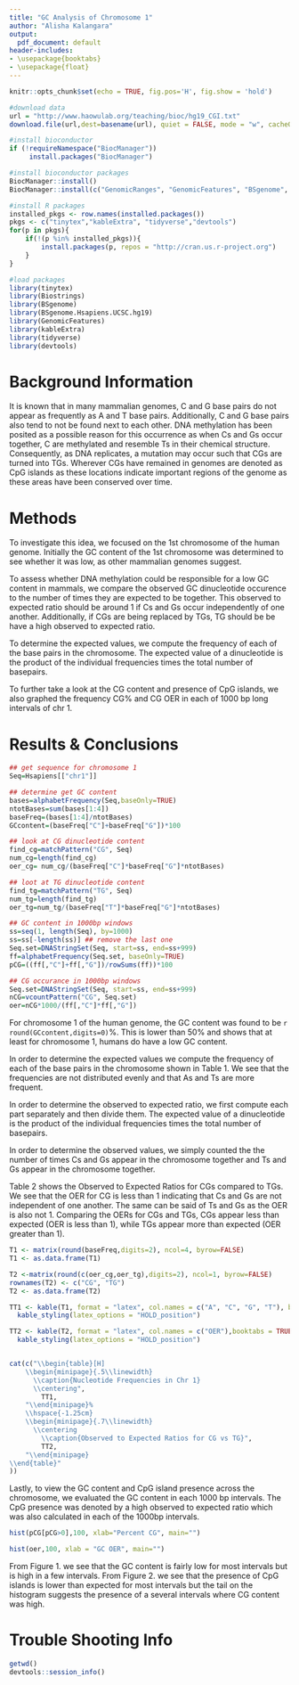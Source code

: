 ---
title: "GC Analysis of Chromosome 1"
author: "Alisha Kalangara"
output:
  pdf_document: default
header-includes:
- \usepackage{booktabs}
- \usepackage{float}
---

```{r setup, include=FALSE, cache=TRUE}
knitr::opts_chunk$set(echo = TRUE, fig.pos='H', fig.show = 'hold')

#download data
url = "http://www.haowulab.org/teaching/bioc/hg19_CGI.txt"
download.file(url,dest=basename(url), quiet = FALSE, mode = "w", cacheOK = TRUE)

#install bioconductor
if (!requireNamespace("BiocManager")) 
     install.packages("BiocManager") 

#install bioconductor packages
BiocManager::install()
BiocManager::install(c("GenomicRanges", "GenomicFeatures", "BSgenome", "BSgenome.Hsapiens.UCSC.hg19", "Biostrings"))

#install R packages
installed_pkgs <- row.names(installed.packages())
pkgs <- c("tinytex","kableExtra", "tidyverse","devtools")
for(p in pkgs){
	if(!(p %in% installed_pkgs)){
		install.packages(p, repos = "http://cran.us.r-project.org")
	}
}

#load packages
library(tinytex)
library(Biostrings)
library(BSgenome)
library(BSgenome.Hsapiens.UCSC.hg19)
library(GenomicFeatures)
library(kableExtra)
library(tidyverse)
library(devtools)
```
# Background Information  
It is known that in many mammalian genomes, C and G base pairs do not appear as frequently as A and T base pairs. Additionally, C and G base pairs also tend to not be found next to each other. DNA methylation has been posited as a possible reason for this occurrence as when Cs and Gs occur together, C are methylated and resemble Ts in their chemical structure. Consequently, as DNA replicates, a mutation may occur such that CGs are turned into TGs. Wherever CGs have remained in genomes are denoted as CpG islands as these locations indicate important regions of the genome as these areas have been conserved over time.  
  
# Methods
To investigate this idea, we focused on the 1st chromosome of the human genome. Initially the GC content of the 1st chromosome was determined to see whether it was low, as other mammalian genomes suggest.

To assess whether DNA methylation could be responsible for a low GC content in mammals, we compare the observed GC dinucleotide occurence to the number of times they are expected to be together. This observed to expected ratio should be around 1 if Cs and Gs occur independently of one another. Additionally, if CGs are being replaced by TGs, TG should be be have a high observed to expected ratio.

To determine the expected values, we compute the frequency of each of the base pairs in the chromosome. The expected value of a dinucleotide is the product of the individual frequencies times the total number of basepairs.

To further take a look at the CG content and presence of CpG islands, we also graphed the frequency CG% and CG OER in each of 1000 bp long intervals of chr 1.  

# Results & Conclusions
```{r, echo=FALSE, cache=TRUE}
## get sequence for chromosome 1
Seq=Hsapiens[["chr1"]]

## determine get GC content
bases=alphabetFrequency(Seq,baseOnly=TRUE)
ntotBases=sum(bases[1:4])
baseFreq=(bases[1:4]/ntotBases)
GCcontent=(baseFreq["C"]+baseFreq["G"])*100

## look at CG dinucleotide content
find_cg=matchPattern("CG", Seq)
num_cg=length(find_cg)
oer_cg= num_cg/(baseFreq["C"]*baseFreq["G"]*ntotBases)

## loot at TG dinucleotide content
find_tg=matchPattern("TG", Seq)
num_tg=length(find_tg)
oer_tg=num_tg/(baseFreq["T"]*baseFreq["G"]*ntotBases)

## GC content in 1000bp windows
ss=seq(1, length(Seq), by=1000)
ss=ss[-length(ss)] ## remove the last one
Seq.set=DNAStringSet(Seq, start=ss, end=ss+999)
ff=alphabetFrequency(Seq.set, baseOnly=TRUE)
pCG=((ff[,"C"]+ff[,"G"])/rowSums(ff))*100

## CG occurance in 1000bp windows
Seq.set=DNAStringSet(Seq, start=ss, end=ss+999)
nCG=vcountPattern("CG", Seq.set)
oer=nCG*1000/(ff[,"C"]*ff[,"G"])
```
For chromosome 1 of the human genome, the GC content was found to be `r round(GCcontent,digits=0)`%. This is lower than 50% and shows that at least for chromosome 1, humans do have a low GC content.

In order to determine the expected values we compute the frequency of each of the base pairs in the chromosome shown in Table 1. We see that the frequencies are not distributed evenly and that As and Ts are more frequent.

In order to determine the observed to expected ratio, we first compute each part separately and then divide them. The expected value of a dinucleotide is the product of the individual frequencies times the total number of basepairs.

In order to determine the observed values, we simply counted the
the number of times Cs and Gs appear in the chromosome together and Ts and Gs appear in the chromosome together.

Table 2 shows the Observed to Expected Ratios for CGs compared to TGs. We see that the OER for CG is less than 1 indicating that Cs and Gs are not independent of one another. The same can be said of Ts and Gs as the OER is also not 1. Comparing the OERs for CGs and TGs, CGs appear less than expected (OER is less than 1), while TGs appear more than expected (OER greater than 1).  
```{r, echo=FALSE, results='asis'}
T1 <- matrix(round(baseFreq,digits=2), ncol=4, byrow=FALSE)
T1 <- as.data.frame(T1)

T2 <-matrix(round(c(oer_cg,oer_tg),digits=2), ncol=1, byrow=FALSE)
rownames(T2) <- c("CG", "TG")
T2 <- as.data.frame(T2)

TT1 <- kable(T1, format = "latex", col.names = c("A", "C", "G", "T"), booktabs = TRUE)%>%
  kable_styling(latex_options = "HOLD_position")

TT2 <- kable(T2, format = "latex", col.names = c("OER"),booktabs = TRUE)%>%
  kable_styling(latex_options = "HOLD_position")


cat(c("\\begin{table}[H]
    \\begin{minipage}{.5\\linewidth}
      \\caption{Nucleotide Frequencies in Chr 1}
      \\centering",
        TT1,
    "\\end{minipage}%
    \\hspace{-1.25cm}
    \\begin{minipage}{.7\\linewidth}
      \\centering
        \\caption{Observed to Expected Ratios for CG vs TG}",
        TT2,
    "\\end{minipage} 
\\end{table}"
)) 
```

Lastly, to view the GC content and CpG island presence across the chromosome, we evaluated the GC content in each 1000 bp intervals. The CpG presence was denoted by a high observed to expected ratio which was also calculated in each of the 1000bp intervals.  

```{r, echo=FALSE, fig.cap= "Frequencies of GC content for 1000bp intervals of Chr 1",}
hist(pCG[pCG>0],100, xlab="Percent CG", main="")
```
  
```{r, echo=FALSE, fig.cap= "Frequencies of GC OER for 1000bp intervals of Chr 1"}
hist(oer,100, xlab = "GC OER", main="")
```
From Figure 1. we see that the GC content is fairly low for most intervals but is high in a few intervals. From Figure 2. we see that the presence of CpG islands is lower than expected for most intervals but the tail on the histogram suggests the presence of a several intervals where CG content was high.  

# Trouble Shooting Info
```{r,echo=TRUE}
getwd()
devtools::session_info()
```

